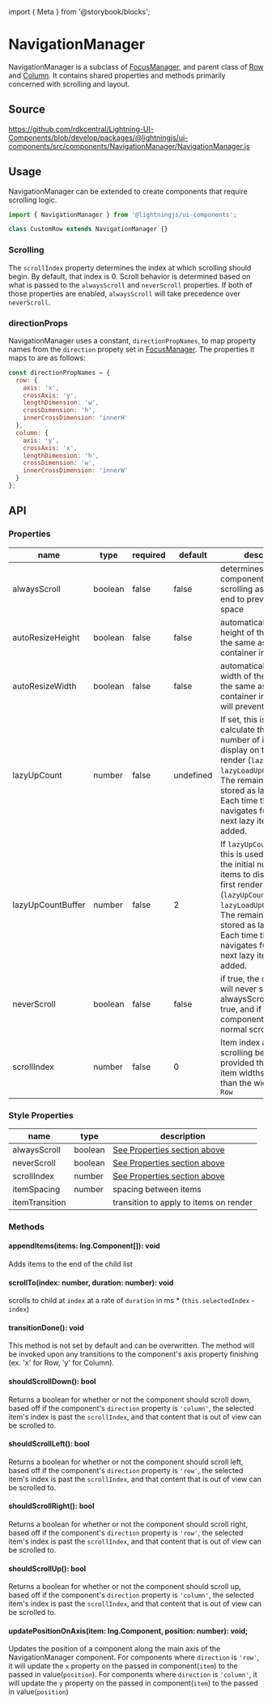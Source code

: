 ﻿import { Meta } from '@storybook/blocks';

<Meta of={NavigationManagerStories} />

# NavigationManager

NavigationManager is a subclass of [FocusManager](?path=/docs/components-focusmanager--rows),
and parent class of [Row](?path=/docs/components-row--row) and [Column](?path=/docs/components-column--column).
It contains shared properties and methods primarily concerned with scrolling and layout.

## Source

https://github.com/rdkcentral/Lightning-UI-Components/blob/develop/packages/@lightningjs/ui-components/src/components/NavigationManager/NavigationManager.js

## Usage

NavigationManager can be extended to create components that require scrolling logic.

```js
import { NavigationManager } from '@lightningjs/ui-components';

class CustomRow extends NavigationManager {}
```

### Scrolling

The `scrollIndex` property determines the index at which scrolling should begin. By default, that index is 0.
Scroll behavior is determined based on what is passed to the `alwaysScroll` and `neverScroll` properties.
If both of those properties are enabled, `alwaysScroll` will take precedence over `neverScroll`.

### directionProps

NavigationManager uses a constant, `directionPropNames`, to map property names from the
`direction` propety set in [FocusManager](?path=/docs/components-focusmanager--row). The properties it maps to are as follows:

```js
const directionPropNames = {
  row: {
    axis: 'x',
    crossAxis: 'y',
    lengthDimension: 'w',
    crossDimension: 'h',
    innerCrossDimension: 'innerH'
  },
  column: {
    axis: 'y',
    crossAxis: 'x',
    lengthDimension: 'h',
    crossDimension: 'w',
    innerCrossDimension: 'innerW'
  }
};
```

## API

### Properties

| name              | type    | required | default   | description                                                                                                                                                                                                                                                                    |
| ----------------- | ------- | -------- | --------- | ------------------------------------------------------------------------------------------------------------------------------------------------------------------------------------------------------------------------------------------------------------------------------ |
| alwaysScroll      | boolean | false    | false     | determines whether the component will stop scrolling as it nears the end to prevent white space                                                                                                                                                                                |
| autoResizeHeight  | boolean | false    | false     | automatically sets the height of the row to be the same as the Items container inside                                                                                                                                                                                          |
| autoResizeWidth   | boolean | false    | false     | automatically sets the width of the row to be the same as the Items container inside (this will prevent scrolling)                                                                                                                                                             |
| lazyUpCount       | number  | false    | undefined | If set, this is used to calculate the initial number of items to display on the first render (`lazyUpCount` + `lazyLoadUpCountBuffer`). The remaining items are stored as lazy items. Each time the user navigates further, the next lazy item will be added.                  |
| lazyUpCountBuffer | number  | false    | 2         | If `lazyUpCount` is set, this is used to calculate the initial number of items to display on the first render (`lazyUpCount` + `lazyLoadUpCountBuffer`). The remaining items are stored as lazy items. Each time the user navigates further, the next lazy item will be added. |
| neverScroll       | boolean | false    | false     | if true, the component will never scroll, unless alwaysScroll is set to true, and if false, the component will apply normal scrolling logic                                                                                                                                    |
| scrollIndex       | number  | false    | 0         | Item index at which scrolling begins, provided the sum of item widths is greater than the width of the `Row`                                                                                                                                                                   |

### Style Properties

| name           | type                             | description                                 |
| -------------- | -------------------------------- | ------------------------------------------- |
| alwaysScroll   | boolean                          | [See Properties section above](#properties) |
| neverScroll    | boolean                          | [See Properties section above](#properties) |
| scrollIndex    | number                           | [See Properties section above](#properties) |
| itemSpacing    | number                           | spacing between items                       |
| itemTransition | <DocsLink id="lng.Transition" /> | transition to apply to items on render      |

### Methods

#### appendItems(items: lng.Component[]): void

Adds items to the end of the child list

#### scrollTo(index: number, duration: number): void

scrolls to child at `index` at a rate of `duration` in ms \* (`this.selectedIndex` - `index`)

#### transitionDone(): void

This method is not set by default and can be overwritten. The method will be invoked upon
any transitions to the component's axis property finishing (ex. 'x' for Row, 'y' for Column).

#### shouldScrollDown(): bool

Returns a boolean for whether or not the component should scroll down, based off if the
component's `direction` property is `'column'`, the selected item's index is past the `scrollIndex`,
and that content that is out of view can be scrolled to.

#### shouldScrollLeft(): bool

Returns a boolean for whether or not the component should scroll left, based off if the
component's `direction` property is `'row'`, the selected item's index is past the `scrollIndex`,
and that content that is out of view can be scrolled to.

#### shouldScrollRight(): bool

Returns a boolean for whether or not the component should scroll right, based off if the
component's `direction` property is `'row'`, the selected item's index is past the `scrollIndex`,
and that content that is out of view can be scrolled to.

#### shouldScrollUp(): bool

Returns a boolean for whether or not the component should scroll up, based off if the
component's `direction` property is `'column'`, the selected item's index is past the `scrollIndex`,
and that content that is out of view can be scrolled to.

#### updatePositionOnAxis(item: lng.Component, position: number): void;

Updates the position of a component along the main axis of the NavigationManager component.
For components where `direction` is `'row'`, it will update the `x` property on the passed in component(`item`) to the passed in value(`position`).
For components where `direction` is `'column'`, it will update the `y` property on the passed in component(`item`) to the passed in value(`position`)
